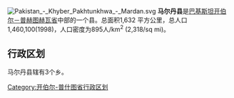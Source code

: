 [[File:Pakistan_-_Khyber_Pakhtunkhwa_-_Mardan.svg|right]]
'''马尔丹县'''是[[巴基斯坦|巴基斯坦]][[开伯尔－普赫图赫瓦省|开伯尔－普赫图赫瓦省]]中部的一个县。总面积1,632 平方公里，总人口1,460,100(1998)，人口密度为895人/km<sup>2</sup> (2,318/sq mi)。

== 行政区划 ==
马尔丹县辖有3个乡。


{{西北边境省行政区划}}

[[Category:开伯尔-普什图省行政区划|Category:开伯尔-普什图省行政区划]]